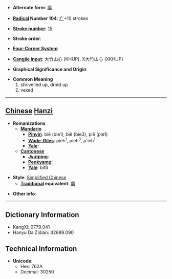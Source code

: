 * '''Alternate form''': [[癟]]

* '''[[Wiktionary:Chinese radical index| Radical]] Number 104''': [[Wiktionary:Chinese radical index 疒|疒]]+10 strokes

* '''[[Wiktionary:Chinese total strokes index|Stroke number]]''': [[Wiktionary:Chinese total strokes index 15|15]]

* '''Stroke order''': 

* '''[[Wiktionary:Chinese four corner index|Four-Corner System]]''': 

* '''[[Wiktionary:Chinese Cangjie index|Cangjie input]]''': 大竹山心 (KHUP), X大竹山心 (XKHUP)

* '''Graphical Significance and Origin''': 

* '''Common Meaning'''
*#shrivelled up, dried up
*# vexed


----

== [[Chinese]] [[Hanzi]] ==

* '''Romanizations'''
** '''[[Mandarin]]'''
*** '''[[Pinyin]]''': biē (bie1), biě (bie3), piē (pie1)
*** '''[[Wade-Giles]]''': pieh<sup>1</sup>, pieh<sup>3</sup>, p'ieh<sup>1</sup>
*** '''[[Yale]]''': 
** '''[[Cantonese]]'''
*** '''[[Jyutping]]''':
*** '''[[Penkyamp]]''': 
*** '''[[Yale]]''': bit6

* '''Style''': [[Simplified Chinese]] 
** '''[[Traditional Chinese|Traditional]] equivalent''': [[癟]]

* '''Other info''': 

----

== Dictionary Information ==

* KangXi: 0779.041
* Hanyu Da Zidian: 42689.090

== Technical Information ==

* '''Unicode''':
** Hex: 762A
** Decimal: 30250